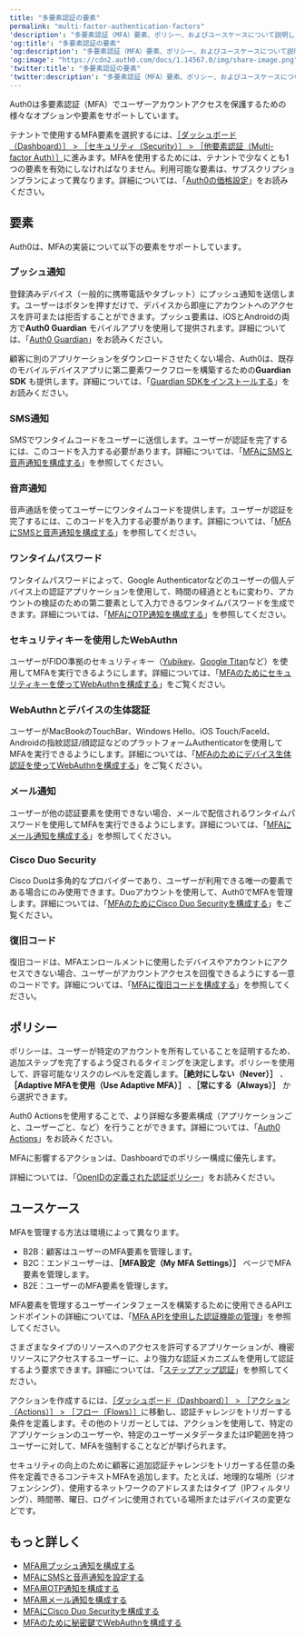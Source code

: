 ```yaml
---
title: "多要素認証の要素"
permalink: "multi-factor-authentication-factors"
'description': "多要素認証（MFA）要素、ポリシー、およびユースケースについて説明します。"
'og:title': "多要素認証の要素"
'og:description': "多要素認証（MFA）要素、ポリシー、およびユースケースについて説明します。"
'og:image': "https://cdn2.auth0.com/docs/1.14567.0/img/share-image.png"
'twitter:title': "多要素認証の要素"
'twitter:description': "多要素認証（MFA）要素、ポリシー、およびユースケースについて説明します。"
---
```


Auth0は多要素認証（<Tooltip data-tooltip-id="react-containers-DefinitionTooltip-0" href="/docs/ja-jp/glossary?term=multifactor-authentication" tip="多要素認証（MFA）: ユーザー名とパスワードに加えて、SMS経由のコードなどの要素を使用するユーザー認証プロセス。" cta="用語集の表示">MFA</Tooltip>）でユーザーアカウントアクセスを保護するための様々なオプションや要素をサポートしています。

テナントで使用するMFA要素を選択するには、[［ダッシュボード（Dashboard）］ > ［セキュリティ（Security）］ > ［他要素認証（Multi-factor Auth）］](https://manage.auth0.com/#/security/mfa)に進みます。MFAを使用するためには、テナントで少なくとも1つの要素を有効にしなければなりません。利用可能な要素は、サブスクリプションプランによって異なります。詳細については、「[Auth0の価格設定](https://auth0.com/pricing/)」をお読みください。

## 要素

Auth0は、MFAの実装について以下の要素をサポートしています。

### プッシュ通知

登録済みデバイス（一般的に携帯電話やタブレット）にプッシュ通知を送信します。ユーザーはボタンを押すだけで、デバイスから即座にアカウントへのアクセスを許可または拒否することができます。プッシュ要素は、iOSとAndroidの両方で**Auth0 Guardian** モバイルアプリを使用して提供されます。詳細については、「[Auth0 Guardian](/docs/ja-jp/secure/multi-factor-authentication/auth0-guardian)」をお読みください。

顧客に別のアプリケーションをダウンロードさせたくない場合、Auth0は、既存のモバイルデバイスアプリに第二要素ワークフローを構築するための**Guardian SDK** も提供します。詳細については、「[Guardian SDKをインストールする](/docs/ja-jp/secure/multi-factor-authentication/multi-factor-authentication-developer-resources/install-guardian-sdk)」をお読みください。

### SMS通知

SMSでワンタイムコードをユーザーに送信します。ユーザーが認証を完了するには、このコードを入力する必要があります。詳細については、「[MFAにSMSと音声通知を構成する](/docs/ja-jp/secure/multi-factor-authentication/multi-factor-authentication-factors/configure-sms-voice-notifications-mfa)」を参照してください。

### 音声通知

音声通話を使ってユーザーにワンタイムコードを提供します。ユーザーが認証を完了するには、このコードを入力する必要があります。詳細については、「[MFAにSMSと音声通知を構成する](/docs/ja-jp/secure/multi-factor-authentication/multi-factor-authentication-factors/configure-sms-voice-notifications-mfa)」を参照してください。

### ワンタイムパスワード

ワンタイムパスワードによって、Google Authenticatorなどのユーザーの個人デバイス上の認証アプリケーションを使用して、時間の経過とともに変わり、アカウントの検証のための第二要素として入力できるワンタイムパスワードを生成できます。詳細については、「[MFAにOTP通知を構成する](/docs/ja-jp/secure/multi-factor-authentication/multi-factor-authentication-factors/configure-otp-notifications-for-mfa)」を参照してください。

### セキュリティキーを使用したWebAuthn

ユーザーがFIDO準拠のセキュリティキー（[Yubikey](https://www.yubico.com/)、[Google Titan](https://cloud.google.com/titan-security-key)など）を使用してMFAを実行できるようにします。詳細については、「[MFAのためにセキュリティキーを使ってWebAuthnを構成する](/docs/ja-jp/secure/multi-factor-authentication/fido-authentication-with-webauthn/configure-webauthn-security-keys-for-mfa)」をご覧ください。

### WebAuthnとデバイスの生体認証

ユーザーがMacBookのTouchBar、Windows Hello、iOS Touch/FaceId、Androidの指紋認証/顔認証などのプラットフォームAuthenticatorを使用してMFAを実行できるようにします。詳細については、「[MFAのためにデバイス生体認証を使ってWebAuthnを構成する](/docs/ja-jp/secure/multi-factor-authentication/fido-authentication-with-webauthn/configure-webauthn-device-biometrics-for-mfa)」をご覧ください。

### メール通知

ユーザーが他の認証要素を使用できない場合、メールで配信されるワンタイムパスワードを使用してMFAを実行できるようにします。詳細については、「[MFAにメール通知を構成する](/docs/ja-jp/secure/multi-factor-authentication/multi-factor-authentication-factors/configure-email-notifications-for-mfa)」を参照してください。

### Cisco Duo Security

Cisco Duoは多角的なプロバイダーであり、ユーザーが利用できる唯一の要素である場合にのみ使用できます。Duoアカウントを使用して、Auth0でMFAを管理します。詳細については、「[MFAのためにCisco Duo Securityを構成する](/docs/ja-jp/secure/multi-factor-authentication/configure-cisco-duo-for-mfa)」をご覧ください。

### 復旧コード

復旧コードは、MFAエンロールメントに使用したデバイスやアカウントにアクセスできない場合、ユーザーがアカウントアクセスを回復できるようにする一意のコードです。詳細については、「[MFAに復旧コードを構成する](/docs/ja-jp/secure/multi-factor-authentication/configure-recovery-codes-for-mfa)」を参照してください。

## ポリシー

ポリシーは、ユーザーが特定のアカウントを所有していることを証明するため、追加ステップを完了するよう促されるタイミングを決定します。ポリシーを使用して、許容可能なリスクのレベルを定義します。**［絶対にしない（Never）］** 、**［<Tooltip data-tooltip-id="react-containers-DefinitionTooltip-4" href="/docs/ja-jp/glossary?term=adaptive-multi-factor-authentication" tip="Adaptive Multifactor Authentication: ログイン試行が信頼性の低いログインであると判断された場合にのみ、ユーザーに対してトリガーされる多要素認証（MFA）。" cta="用語集の表示">Adaptive MFA</Tooltip>を使用（Use Adaptive MFA）］** 、**［常にする（Always）］** から選択できます。

Auth0 Actionsを使用することで、より詳細な多要素構成（アプリケーションごと、ユーザーごと、など）を行うことができます。詳細については、「[Auth0 Actions](/docs/ja-jp/customize/actions)」をお読みください。

<Callout icon="file-lines" color="#0EA5E9" iconType="regular">

MFAに影響するアクションは、Dashboardでのポリシー構成に優先します。

</Callout>

詳細については、「[OpenIDの定義された認証ポリシー](http://openid.net/specs/openid-provider-authentication-policy-extension-1_0.html#rfc.section.4)」をお読みください。

## ユースケース

MFAを管理する方法は環境によって異なります。

* B2B：顧客はユーザーのMFA要素を管理します。
* B2C：エンドユーザーは、**［MFA設定（My MFA Settings）］** ページでMFA要素を管理します。
* B2E：ユーザーのMFA要素を管理します。

MFA要素を管理するユーザーインタフェースを構築するために使用できるAPIエンドポイントの詳細については、「[MFA APIを使用した認証機能の管理](/docs/ja-jp/secure/multi-factor-authentication/manage-mfa-auth0-apis/manage-authenticator-factors-mfa-api)」を参照してください。

さまざまなタイプのリソースへのアクセスを許可するアプリケーションが、機密リソースにアクセスするユーザーに、より強力な認証メカニズムを使用して認証するよう要求できます。詳細については、「[ステップアップ認証](/docs/ja-jp/secure/multi-factor-authentication/step-up-authentication)」を参照してください。

アクションを作成するには、[［ダッシュボード（Dashboard）］ > ［アクション（Actions）］ > ［フロー（Flows）］](https://manage.auth0.com/#/actions/flows)に移動し、認証チャレンジをトリガーする条件を定義します。その他のトリガーとしては、アクションを使用して、特定のアプリケーションのユーザーや、特定のユーザーメタデータまたはIP範囲を持つユーザーに対して、MFAを強制することなどが挙げられます。

セキュリティの向上のために顧客に追加認証チャレンジをトリガーする任意の条件を定義できるコンテキストMFAを追加します。たとえば、地理的な場所（ジオフェンシング）、使用するネットワークのアドレスまたはタイプ（IPフィルタリング）、時間帯、曜日、ログインに使用されている場所またはデバイスの変更などです。

## もっと詳しく

* [MFA用プッシュ通知を構成する](/docs/ja-jp/secure/multi-factor-authentication/multi-factor-authentication-factors/configure-push-notifications-for-mfa)
* [MFAにSMSと音声通知を設定する](/docs/ja-jp/secure/multi-factor-authentication/multi-factor-authentication-factors/configure-sms-voice-notifications-mfa)
* [MFA用OTP通知を構成する](/docs/ja-jp/secure/multi-factor-authentication/multi-factor-authentication-factors/configure-otp-notifications-for-mfa)
* [MFA用メール通知を構成する](/docs/ja-jp/secure/multi-factor-authentication/multi-factor-authentication-factors/configure-email-notifications-for-mfa)
* [MFAにCisco Duo Securityを構成する](/docs/ja-jp/secure/multi-factor-authentication/configure-cisco-duo-for-mfa)
* [MFAのために秘密鍵でWebAuthnを構成する](/docs/ja-jp/secure/multi-factor-authentication/fido-authentication-with-webauthn/configure-webauthn-security-keys-for-mfa)